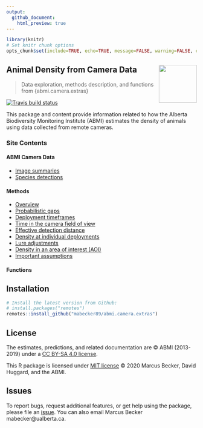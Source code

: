 ```yaml
---
output:
  github_document:
    html_preview: true
---
```


```r

library(knitr)
# Set knitr chunk options
opts_chunk$set(include=TRUE, echo=TRUE, message=FALSE, warning=FALSE, eval=TRUE, fig.path = "man/figures/")

```

## Animal Density from Camera Data <img src = "man/figures/ABMI-notext.png" height="100" width="100" align="right" />

> Data exploration, methods description, and functions from {abmi.camera.extras}

<!-- badges: start -->
[![Travis build status](https://travis-ci.org/mabecker89/abmi.camera.extras.svg?branch=master)](https://travis-ci.org/mabecker89/abmi.camera.extras)
<!-- badges: end -->

This package and content provide information related to how the Alberta Biodiversity Monitoring Institute (ABMI) estimates the density of animals using data collected from remote cameras. 

### Site Contents

#### ABMI Camera Data

  + [Image summaries](https://mabecker89.github.io/abmi.camera.extras/)
  + [Species detections](https://mabecker89.github.io/abmi.camera.extras/)

#### Methods

  + [Overview](link)
  + [Probabilistic gaps](https://mabecker89.github.io/abmi.camera.extras/)
  + [Deployment timeframes](https://mabecker89.github.io/abmi.camera.extras/)
  + [Time in the camera field of view](https://mabecker89.github.io/abmi.camera.extras/)
  + [Effective detection distance](https://mabecker89.github.io/abmi.camera.extras/)
  + [Density at individual deployments](https://mabecker89.github.io/abmi.camera.extras/)
  + [Lure adjustments](https://mabecker89.github.io/abmi.camera.extras/)
  + [Density in an area of interest (AOI)](https://mabecker89.github.io/abmi.camera.extras/)
  + [Important assumptions](https://mabecker89.github.io/abmi.camera.extras/)

#### Functions

## Installation

```r

# Install the latest version from Github:
# install.packages("remotes")
remotes::install_github("mabecker89/abmi.camera.extras")

```

## License 

The estimates, predictions, and related documentation are © ABMI (2013-2019) under a [CC BY-SA 4.0 license](https://creativecommons.org/licenses/by-sa/4.0/).

This R package is licensed under [MIT license](https://github.com/mabecker89/abmi.camera.extras/blob/master/LICENSE) © 2020 Marcus Becker, David Huggard, and the ABMI.

## Issues

To report bugs, request additional features, or get help using the package, please file an [issue](https://github.com/mabecker89/abmi.camera.extras/issues). You can also email Marcus Becker mabecker@ualberta.ca. 






